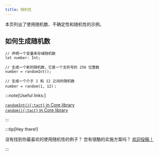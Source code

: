 ```yaml
---
title: 随机性
---
```


本页列出了使用随机数、不确定性和随机性的示例。

## 如何生成随机数

```tact
// 声明一个变量来存储随机数
let number: Int;

// 生成一个新的随机数，它是一个无符号的 256 位整数
number = randomInt();

// 生成一个介于 1 和 12 之间的随机数
number = random(1, 12)；
```

:::note[Useful links:]

  [`randomInt(){:tact}` in Core library](/ref/core-random#randomint)\
  [`random(){:tact}` in Core library](/ref/core-random#random)

:::

:::tip[Hey there!]

  没有找到你最喜欢的使用随机性的例子？ 您有很酷的实施方案吗？ [欢迎投稿！](https://github.com/tact-lang/tact/issues)

:::
